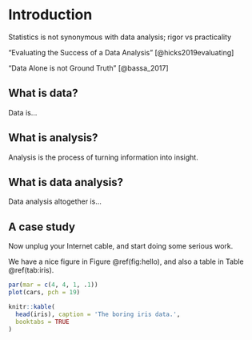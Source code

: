\mainmatter

# Introduction

Statistics is not synonymous with data analysis; rigor vs practicality 

"Evaluating the Success of a Data Analysis" [@hicks2019evaluating]

"Data Alone is not Ground Truth" [@bassa_2017]

## What is data?

Data is...

## What is analysis?

Analysis is the process of turning information into insight. 

## What is data analysis?

Data analysis altogether is...

## A case study 

Now unplug your Internet cable, and start doing some serious work.

We have a nice figure in Figure \@ref(fig:hello), and also a table in Table \@ref(tab:iris).

```r
par(mar = c(4, 4, 1, .1))
plot(cars, pch = 19)
```

```r
knitr::kable(
  head(iris), caption = 'The boring iris data.',
  booktabs = TRUE
)
```

